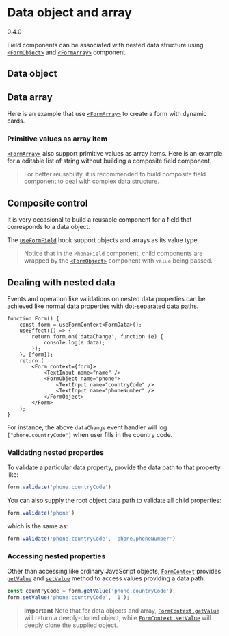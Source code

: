 
<Module name="zeta-dom-react" />

# Data object and array

~~0.4.0~~

Field components can be associated with nested data structure using [`<FormObject>`](:) and [`<FormArray>`](:) component.

## Data object

<BasicExample />

## Data array

Here is an example that use [`<FormArray>`](:) to create a form with dynamic cards.

<ArrayExample />

### Primitive values as array item

[`<FormArray>`](:) also support primitive values as array items. Here is an example for a editable list of string
without building a composite field component.

> For better reusability, it is recommended to build composite field component to deal with complex data structure.

<SimpleArrayExample />

## Composite control

It is very occasional to build a reusable component for a field that corresponds to a data object.

The [`useFormField`](:) hook support objects and arrays as its value type.

> Notice that in the `PhoneField` component, child components are wrapped by the [`<FormObject>`](:) component with `value` being passed.

<CompositeFieldExample />

## Dealing with nested data

Events and operation like validations on nested data properties can be achieved like normal data properties with dot-separated data paths.

```tsx
function Form() {
    const form = useFormContext<FormData>();
    useEffect(() => {
        return form.on('dataChange', function (e) {
            console.log(e.data);
        });
    }, [form]);
    return (
        <Form context={form}>
            <TextInput name="name" />
            <FormObject name="phone">
                <TextInput name="countryCode" />
                <TextInput name="phoneNumber" />
            </FormObject>
        </Form>
    );
}
```

For instance, the above `dataChange` event handler will log `["phone.countryCode"]` when user fills in the country code.

### Validating nested properties

To validate a particular data property, provide the data path to that property like:

```typescript
form.validate('phone.countryCode')
```

You can also supply the root object data path to validate all child properties:


```typescript
form.validate('phone')
```

which is the same as:

```typescript
form.validate('phone.countryCode', 'phone.phoneNumber')
```

### Accessing nested properties

Other than accessing like ordinary JavaScript objects, [`FormContext`](:) provides [`getValue`](:FormContext.getValue)
and [`setValue`](:FormContext.setValue) method to access values providing a data path.

```typescript
const countryCode = form.getValue('phone.countryCode');
form.setValue('phone.countryCode', '1');
```

> **Important**
  Note that for data objects and array, [`FormContext.getValue`](:) will return a deeply-cloned object;
  while [`FormContext.setValue`](:) will deeply clone the supplied object.

